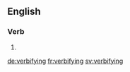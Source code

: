 ==English==

===Verb===
{{head|en|present participle}}

# {{present participle of|verbify|lang=en|nocat=1}}

[[de:verbifying]]
[[fr:verbifying]]
[[sv:verbifying]]